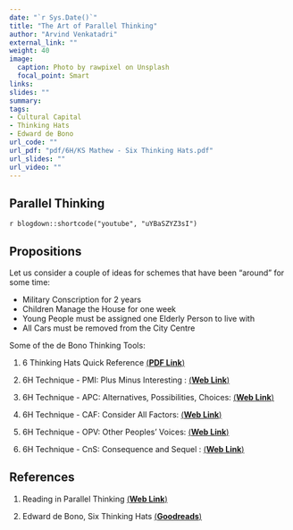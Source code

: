 ```yaml
---
date: "`r Sys.Date()`"
title: "The Art of Parallel Thinking"
author: "Arvind Venkatadri"
external_link: ""
weight: 40
image:
  caption: Photo by rawpixel on Unsplash
  focal_point: Smart
links:
slides: ""
summary: 
tags:
- Cultural Capital
- Thinking Hats
- Edward de Bono
url_code: ""
url_pdf: "pdf/6H/KS Mathew - Six Thinking Hats.pdf"
url_slides: ""
url_video: ""
---
```


## Parallel Thinking

`r blogdown::shortcode("youtube", "uYBaSZYZ3sI")`


## Propositions

Let us consider a couple of ideas for schemes that have been "around" for some time:

- Military Conscription for 2 years
- Children Manage the House for one week
- Young People must be assigned one Elderly Person to live with
- All Cars must be removed from the City Centre


Some of the de Bono Thinking Tools: 

1. 6 Thinking Hats Quick Reference [(**PDF Link**)](W1D1 - 01 - The Six Thinking Hats.pdf)

2. 6H Technique - PMI: Plus Minus Interesting : [(**Web Link**)](https://www.cortthinking.com/cort/1/p-m-i-plus-minus-and-interesting-cort-1-lesson-1)

3. 6H Technique - APC: Alternatives, Possibilities, Choices: [(**Web Link**)](https://www.cortthinking.com/cort/1/alternatives-possibilities-choices-cort-1-lesson-8)

4. 6H Technique - CAF: Consider All Factors: [(**Web Link**)](https://www.cortthinking.com/cort/1/caf-consider-all-factors-cort-1-lesson-2)

5. 6H Technique - OPV: Other Peoples' Voices: [(**Web Link**)](https://www.cortthinking.com/cort/1/other-people%E2%80%99s-views-cort-1-lesson-10)

6. 6H Technique - CnS: Consequence and Sequel : [(**Web Link**)](https://www.cortthinking.com/cort/1/cs-consequence-and-sequel-cort-1-lesson-4)

## References

1. Reading in Parallel Thinking [(**Web Link**)](https://www.debonogroup.com/services/core-programs/lateral-thinking/parallel-thinking/)

2. Edward de Bono, Six Thinking Hats [(**Goodreads**)](https://www.goodreads.com/book/show/97030.Six_Thinking_Hats)


